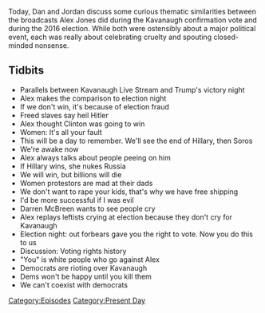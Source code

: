 {{DEFAULTSORT:
    #_EPISODE_0214:Cruel Parallels
}}{{Episode
    | title           = Cruel Parallels
    | caption         = [https://knowledgefight.libsyn.com/knowledge-fight-cruel-parallels Listen to this episode on Libsyn]
    | episodeNumber   = 214
    | length          = 01:30:08
    | airDate         = October 10, 2018
    | episodeType     = [[:Category:Present Day|Present Day]]
    | appearance      = [[Darren McBreen]]
    | oocDrop         = In what world do you want what someone else has?
    | previousEpisode = [[213: October 2, 2018]]
    | nextEpisode     = [[215: March 11-12, 2009]]
}}

{{Stub}}

Today, Dan and Jordan discuss some curious thematic similarities between the broadcasts Alex Jones did during the Kavanaugh confirmation vote and during the 2016 election. While both were ostensibly about a major political event, each was really about celebrating cruelty and spouting closed-minded nonsense.

==Tidbits==

*Parallels between Kavanaugh Live Stream and Trump's victory night
*Alex makes the comparison to election night
*If we don't win, it's because of election fraud
*Freed slaves say heil Hitler
*Alex thought Clinton was going to win
*Women: It's all your fault
*This will be a day to remember. We'll see the end of Hillary, then Soros
*We're awake now
*Alex always talks about people peeing on him
*If Hillary wins, she nukes Russia
*We will win, but billions will die
*Women protestors are mad at their dads
*We don't want to rape your kids, that's why we have free shipping
*I'd be more successful if I was evil
*Darren McBreen wants to see people cry
*Alex replays leftists crying at election because they don't cry for Kavanaugh
*Election night: out forbears gave you the right to vote. Now you do this to us
*Discussion: Voting rights history
*"You" is white people who go against Alex
*Democrats are rioting over Kavanaugh
*Dems won't be happy until you kill them
*We can't coexist with democrats

[[Category:Episodes]]
[[Category:Present Day]]
